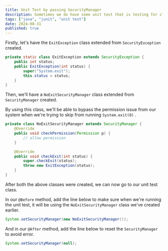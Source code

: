 ```yaml
---
title: Unit Test by passing SecurityManager
description: Sometimes we do have some unit test that is testing for classes with System.exit(0) and we're having difficulty while writing unit test for it.
tags: ["java", "junit", "unit test"]
date: 2024-08-31
published: true
---
```


Firstly, let&apos;s have the `ExitException` class extended from `SecurityException` created.

```java
private static class ExitException extends SecurityException {
	public int status;
	public ExitException(int status) {
		super("System.exit");
		this.status = status;
	}
}
```

Then, we&apos;ll have a `NoExitSecurityManager` class extended from `SecurityManager` created. 

By using this class, we&apos;ll be able to bypass the permission issue from our system when we&apos;re trying to skip from running `System.exit(0)` .

```java
private class NoExitSecurityManager extends SecurityManager {
	@Override
	public void checkPermission(Permission p) {
		// allow permission
	}

	@Override
	public void checkExit(int status) {
		super.checkExit(status);
		throw new ExitException(status);
	}
}
```

After both the above classes were created, we can now go to our unit test class. 

In our `@Before` method, add the line below to make sure when we&apos;re running the unit test, it will be using the `NoExitSecurityManager` class we&apos;ve created earlier.

```java
System.setSecurityManager(new NoExitSecurityManager());
```

And in our `@After` method, add the line below to reset the `SecurityManager` to avoid error.

```java
System.setSecurityManager(null);
```